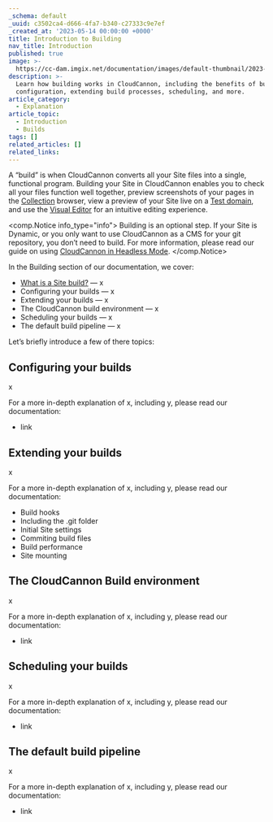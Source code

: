 ```yaml
---
_schema: default
_uuid: c3502ca4-d666-4fa7-b340-c27333c9e7ef
_created_at: '2023-05-14 00:00:00 +0000'
title: Introduction to Building
nav_title: Introduction
published: true
image: >-
  https://cc-dam.imgix.net/documentation/images/default-thumbnail/2023-Q4/CloudCannon-Documentation-Thumbnail.png
description: >-
  Learn how building works in CloudCannon, including the benefits of building,
  configuration, extending build processes, scheduling, and more.
article_category:
  - Explanation
article_topic:
  - Introduction
  - Builds
tags: []
related_articles: []
related_links:
---
```

A “build” is when CloudCannon converts all your Site files into a single, functional program. Building your Site in CloudCannon enables you to check all your files function well together, preview screenshots of your pages in the [Collection](/documentation/articles/define-your-collections/) browser, view a preview of your Site live on a [Test domain](/documentation/articles/viewing-your-site-on-a-testing-domain/), and use the [Visual Editor](/documentation/articles/the-visual-editor/) for an intuitive editing experience.

<comp.Notice info_type="info">
  Building is an optional step. If your Site is Dynamic, or you only want to use CloudCannon as a CMS for your git repository, you don’t need to build. For more information, please read our guide on using [CloudCannon in Headless Mode](/documentation/guides/headless-starter-guide/).
</comp.Notice>

In the Building section of our documentation, we cover:

* [What is a Site build?](/documentation/articles/what-is-a-site-build/) — x
* Configuring your builds — x
* Extending your builds — x
* The CloudCannon build environment — x
* Scheduling your builds — x
* The default build pipeline — x

Let’s briefly introduce a few of there topics:

## Configuring your builds

x

For a more in-depth explanation of x, including y, please read our documentation:

* link

## Extending your builds

x

For a more in-depth explanation of x, including y, please read our documentation:

* Build hooks
* Including the .git folder
* Initial Site settings
* Commiting build files
* Build performance
* Site mounting

## The CloudCannon Build environment

x

For a more in-depth explanation of x, including y, please read our documentation:

* link

## Scheduling your builds

x

For a more in-depth explanation of x, including y, please read our documentation:

* link

## The default build pipeline

x

For a more in-depth explanation of x, including y, please read our documentation:

* link